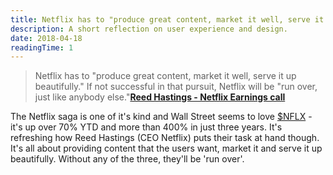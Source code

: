 ```yaml
---
title: Netflix has to "produce great content, market it well, serve it up beautifully."
description: A short reflection on user experience and design.
date: 2018-04-18
readingTime: 1
---
```


>Netflix has to "produce great content, market it well, serve it up beautifully." If not successful in that pursuit, Netflix will be "run over, just like anybody else."**<a href="https://ir.netflix.com/static-files/51df0da1-4b47-4561-9a06-83906ad52932">Reed Hastings - Netflix Earnings call</a>**

The Netflix saga is one of it's kind and Wall Street seems to love <a href="https://finance.yahoo.com/quote/nflx?p=nflx">$NFLX</a> - it's up over 70% YTD and more than 400% in just three years. It's refreshing how Reed Hastings (CEO Netflix) puts their task at hand though. It's all about providing content that the users want, market it and serve it up beautifully. Without any of the three, they'll be 'run over'.